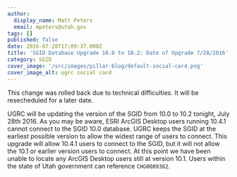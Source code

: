 ```yaml
---
author:
  display_name: Matt Peters
  email: mpeters@utah.gov
tags: []
published: false
date: 2016-07-28T17:09:37.000Z
title: 'SGID Database Upgrade 10.0 to 10.2: Date of Upgrade 7/28/2016'
category: SGID
cover_image: '/src/images/pillar-blog/default-social-card.png'
cover_image_alt: ugrc social card
---
```



This change was rolled back due to technical difficulties. It will be resecheduled for a later date.

UGRC will be updating the version of the SGID from 10.0 to 10.2 tonight, July 28th 2016. As you may be aware, ESRI ArcGIS Desktop users running 10.4.1 cannot connect to the SGID 10.0 database. UGRC keeps the SGID at the earliest possible version to allow the widest range of users to connect. This upgrade will allow 10.4.1 users to connect to the SGID, but it will not allow the 10.1 or earlier version users to connect. At this point we have been unable to locate any ArcGIS Desktop users still at version 10.1. Users within the state of Utah government can reference `CHG0009362`.

<Contacts subject={frontmatter.title} contactKey="change_manager" />
